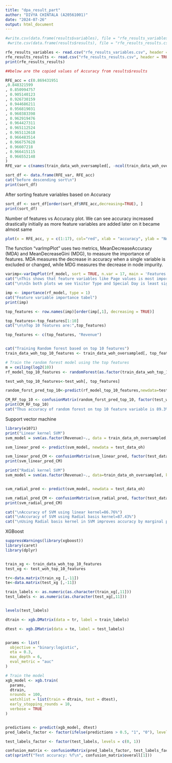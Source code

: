 ```yaml
---
title: "dpa_result_part"
author: "DIVYA CHINTALA (A20561001)"
date: "2024-07-26"
output: html_document
---
```



```r

#write.csv(data.frame(results$variables), file = "rfe_results_variables.csv", row.names = FALSE)
 #write.csv(data.frame(results$results), file = "rfe_results_results.csv", row.names = FALSE)

rfe_results_variables <- read.csv("rfe_results_variables.csv", header = TRUE)
rfe_results_results <- read.csv("rfe_results_results.csv", header = TRUE)
print(rfe_results_results)

##below are the copied values of Accuracy from results$results

RFE_acc = c(0.869431951 
,0.848321599
, 0.850994757
, 0.905140123
, 0.926730159
, 0.944686211
, 0.956819031
, 0.960383398
, 0.962919476
, 0.964427311
, 0.965112524
, 0.965112618
, 0.966483514
, 0.966757628
, 0.96607218
, 0.966415115
, 0.966552148
)
RFE_var = c(names(train_data_woh_oversampled[, -ncol(train_data_woh_oversampled)]))

sort_df <- data.frame(RFE_var, RFE_acc)
cat("before descending sort\n")
print(sort_df)
```

After sorting feature variables based on Accuracy
```r
sort_df <- sort_df[order(sort_df$RFE_acc,decreasing=TRUE), ]
print(sort_df)
```

Number of features vs Accuracy plot.
We can see accuracy increased drastically initially as more feature variables are added later on it became almost same
```r
plot(x = RFE_acc, y = c(1:17), col="red", xlab = "accuracy", ylab = "Number of features", pch=9)
```
The function "varImpPlot" uses two metrics, MeanDecreaseAccuracy (MDA) and MeanDecreaseGini (MDG), to measure the importance of features. MDA measures the decrease in accuracy when a single variable is excluded or changed, while MDG measures the decrease in node impurity.
```r
varimp<-varImpPlot(rf_model, sort = TRUE, n.var = 17, main = 'Features Importance by random forest')
cat("\nThis shows that feature variables like Page values is most important one. Other than this few of the other important feature variables are Month, ExitRates, ProductRelated_Duration")
cat("\n\nIn both plots we see Visitor Type and Special Day is least significant")
```
```r


imp <- importance(rf_model, type = 1)
cat("Feature variable importance tabel")
print(imp)
```

```r
top_features <- row.names(imp)[order(imp[,1], decreasing = TRUE)]

top_features<-top_features[1:10]
cat("\n\nTop 10 features are:",top_features)

top_features <- c(top_features, "Revenue")


cat("Training Random forest based on top 10 features")
train_data_woh_top_10_features <- train_data_woh_oversampled[, top_features]

# Train the random forest model using the top features
m = ceiling(log2(10))
rf_model_top_10_features <- randomForest(as.factor(train_data_woh_top_10_features$Revenue) ~ ., data = train_data_woh_top_10_features, ntree = 100, mtry = m,importance=TRUE,proximity=TRUE)

test_woh_top_10_features<-test_woh[, top_features]

random_forst_pred_top_10<-predict(rf_model_top_10_features,newdata=test_woh_top_10_features)

CM_RF_top_10 <- confusionMatrix(random_forst_pred_top_10, factor(test_woh_top_10_features$Revenue))
print(CM_RF_top_10)
cat("Thus accuracy of random forest on top 10 feature variable is 89.3%\n","\nWhereas random forest on all feature variable is 89.81%\n","\nBut such a small difference in accuracy is acceptable as model complexity has decreased.")
```
Support vector machine
```r
library(e1071)
print("Linear kernel SVM")
svm_model = svm(as.factor(Revenue)~., data = train_data_oh_oversampled, kernel = "linear", scale = FALSE)

svm_linear_pred <- predict(svm_model, newdata = test_data_oh)

```
```r
svm_linear_pred_CM <- confusionMatrix(svm_linear_pred, factor(test_data_oh$Revenue))
print(svm_linear_pred_CM)
```

```r
print("Radial kernel SVM")
svm_model = svm(as.factor(Revenue)~., data=train_data_oh_oversampled, kernel = "radial", scale = FALSE)


svm_radial_pred <- predict(svm_model, newdata = test_data_oh)

```
```r
svm_radial_pred_CM <- confusionMatrix(svm_radial_pred, factor(test_data_oh$Revenue))
print(svm_radial_pred_CM)
```
```r
cat("\nAccuracy of SVM using linear kernel=86.76%")
cat("\nAccuracy of SVM using Radial basis kernel=87.43%")
cat("\nUsing Radial basis kernel in SVM improves accuracy by marginal percentage.")
```

XGBoost
```r
suppressWarnings(library(xgboost))
library(caret)
library(dplyr)


train_xg <- train_data_woh_top_10_features
test_xg <- test_woh_top_10_features

tr<-data.matrix(train_xg [,-11])
te<-data.matrix(test_xg [,-11])

train_labels <- as.numeric(as.character(train_xg[,11]))
test_labels <- as.numeric(as.character(test_xg[,11]))


levels(test_labels)

dtrain <- xgb.DMatrix(data = tr, label = train_labels)

dtest <- xgb.DMatrix(data = te, label = test_labels)


params <- list(
  objective = "binary:logistic",
  eta = 0.3,
  max_depth = 6,
  eval_metric = "auc"
)

# Train the model
xgb_model <- xgb.train(
  params,
  dtrain,
  nrounds = 100,
  watchlist = list(train = dtrain, test = dtest),
  early_stopping_rounds = 10,
  verbose = TRUE
)


predictions <- predict(xgb_model, dtest)
pred_labels_factor <- factor(ifelse(predictions > 0.5, "1", "0"), levels = c("0", "1"))

test_labels_factor <- factor(test_labels, levels = c(0, 1))

confusion_matrix <- confusionMatrix(pred_labels_factor, test_labels_factor)
cat(sprintf("Test accuracy: %f\n", confusion_matrix$overall[1]))
```





